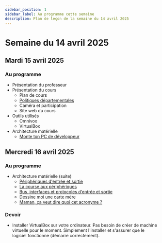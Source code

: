 ```yaml
---
sidebar_position: 1
sidebar_label: Au programme cette semaine
description: Plan de leçon de la semaine du 14 avril 2025
---
```


# Semaine du 14 avril 2025

## Mardi 15 avril 2025

### Au programme
- Présentation du professeur
- Présentation du cours
  - Plan de cours
  - [Politiques départementales](https://gitlab.com/infocmaisonneuve/general/-/blob/master/PDEA_INFORMATIQUE.pdf)
  - Caméra et participation
  - Site web du cours
- Outils utilisés
  - Omnivox
  - VirtualBox
- Architecture matérielle
  - [Monte ton PC de développeur](./Exercices/pc_developpeur.mdx)

## Mercredi 16 avril 2025

### Au programme
- Architecture matérielle (suite)
  - [Périphériques d'entrée et sortie](./peripheriques_io.mdx)
  - [La course aux périphériques](./Exercices/course_peripheriques.mdx)
  - [Bus, interfaces et protocoles d'entrée et sortie](./bus_interfaces.mdx)
  - [Dessine moi une carte mère](./Exercices/dessine_moi_carte_mere.mdx)
  - [Maman, ça veut dire quoi cet acronyme ?](./acronymes.mdx)

### Devoir

- Installer VirtualBox sur votre ordinateur. Pas besoin de créer de machine
  virtuelle pour le moment. Simplement l'installer et s'assurer que le logiciel
  fonctionne (démarre correctement).